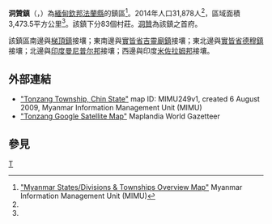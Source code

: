 {{Infobox settlement
|name =洞贊鎮
|native_name = {{lang|my|တွံဇံမြို့နယ်}}
|settlement_type = [[法蘭縣|法蘭縣]]鎮區
|image_skyline = 
|image_map = 
|mapsize = 
|map_caption = 
|pushpin_label_position = bottom
|pushpin_map = Burma
|pushpin_map_caption =洞贊鎮在緬甸的位置
|seat = [[洞贊|洞贊]]
|seat_type = 首府
|subdivision_type = 國家
|subdivision_name = {{flag|Burma}}
|subdivision_type1 = [[缅甸行政区划|省邦]]
|subdivision_name1 = [[欽邦|欽邦]]
|subdivision_type2 = [[縣_(緬甸)|縣]]
|subdivision_name2 = [[法蘭縣|法蘭縣]]
|area_total_km2 = 3,473.5
|population_footnotes =<ref name="citypopulation">[http://www.citypopulation.de/php/myanmar-admin.php MYANMAR: Administrative Division]. Citypopulation. 2015-11-23</ref>
|population = 31,878
|population_as_of = 2014
|population_density_km2 = 9.18
|coordinates_display = inline,title
|coordinates_region = MM
|latNS = N
|latd = 23
|latm = 45
|lats = 00
|longEW = E
|longd = 93
|longm = 44
|longs = 00
|elevation_ft = 
|elevation_m = 
|timezone = [[Myanmar_Standard_Time|MST]]
|utc_offset = +6:30
|website =
}}

'''洞贊鎮'''（{{lang-my|တွံဇံမြို့နယ်}}，{{lang-en|Tonzang Township}}）為[[緬甸|緬甸]][[欽邦|欽邦]][[法蘭縣|法蘭縣]]的鎮區<ref name="MIMU001">[http://www.burmalibrary.org/docs6/MIMU001_A3_SD%20&%20Township%20Overview.pdf "Myanmar States/Divisions & Townships Overview Map"] {{webarchive|url=https://web.archive.org/web/20101203160828/http://www.burmalibrary.org/docs6/MIMU001_A3_SD%20%26%20Township%20Overview.pdf |date=2010-12-03 }} Myanmar Information Management Unit (MIMU)</ref>。2014年人口31,878人<ref name=citypopulation/>，區域面積3,473.5平方公里<ref name=citypopulation/>。該鎮下分83個村莊。[[洞贊|洞贊]]為該鎮之首府。

該鎮區南邊與[[梯頂鎮|梯頂鎮]]接壤；東南邊與[[實皆省|實皆省]][[吉靈廟鎮|吉靈廟鎮]]接壤；東北邊與[[實皆省|實皆省]][[德穆鎮|德穆鎮]]接壤；北邊與[[印度|印度]][[曼尼普尔邦|曼尼普尔邦]]接壤；西邊與印度[[米佐拉姆邦|米佐拉姆邦]]接壤。

==外部連結==
* [http://www.themimu.info/MapsInfo/Chin/MIMU249v01_090806_Tonzang%20Township_A3.pdf "Tonzang Township, Chin State"]{{dead link|date=2018年1月 |bot=InternetArchiveBot |fix-attempted=yes }} map ID: MIMU249v1, created 6 August 2009, Myanmar Information Management Unit (MIMU)
* [http://www.maplandia.com/burma/chin/tonzang/ "Tonzang Google Satellite Map"] {{Wayback|url=http://www.maplandia.com/burma/chin/tonzang/ |date=20190823202908 }} Maplandia World Gazetteer

==參見==
{{Reflist}}

{{欽邦行政區劃|state=collapsed}}

[[Category:欽邦鎮區|T]]

{{Burma-geo-stub}}